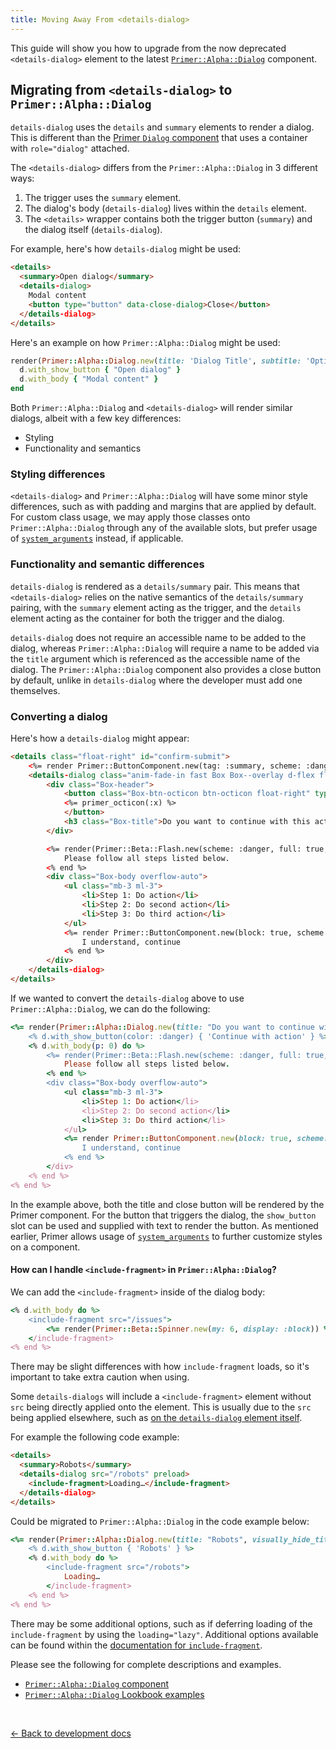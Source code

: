 ```yaml
---
title: Moving Away From <details-dialog>
---
```


This guide will show you how to upgrade from the now deprecated `<details-dialog>` element to the latest [`Primer::Alpha::Dialog`](/components/dialog/rails/alpha/)
component.

## Migrating from `<details-dialog>` to `Primer::Alpha::Dialog`
`details-dialog` uses the `details` and `summary` elements to render a dialog. This is different than the [Primer `Dialog` component](https://primer.style/design/components/dialog/rails/alpha) that uses a container with `role="dialog"` attached.

The `<details-dialog>` differs from the `Primer::Alpha::Dialog` in 3 different ways:

1. The trigger uses the `summary` element. 
2. The dialog's body (`details-dialog`) lives within the `details` element.
3. The `<details>` wrapper contains both the trigger button (`summary`) and the dialog itself (`details-dialog`). 

For example, here's how `details-dialog` might be used:

```html
<details>
  <summary>Open dialog</summary>
  <details-dialog>
    Modal content
    <button type="button" data-close-dialog>Close</button>
  </details-dialog>
</details>
```

Here's an example on how `Primer::Alpha::Dialog` might be used:

```ruby
render(Primer::Alpha::Dialog.new(title: 'Dialog Title', subtitle: 'Optional subtitle', size: :large)) do |d|
  d.with_show_button { "Open dialog" }
  d.with_body { "Modal content" }
end
```

Both `Primer::Alpha::Dialog` and `<details-dialog>` will render similar dialogs, albeit with a few key differences:

* Styling
* Functionality and semantics

### Styling differences
`<details-dialog>` and `Primer::Alpha::Dialog` will have some minor style differences, such as with padding and margins that are applied by default.  
For custom class usage, we may apply those classes onto `Primer::Alpha::Dialog` through any of the available slots, but prefer usage of [`system_arguments`](https://primer.style/view-components/lookbook/pages/system_arguments/) instead, if applicable.

### Functionality and semantic differences
`details-dialog` is rendered as a `details/summary` pair. This means that `<details-dialog>` relies on the native semantics of the `details/summary` pairing, with the `summary` element acting as the trigger, and the `details` element acting as the container for both the trigger and the dialog.

`details-dialog` does not require an accessible name to be added to the dialog, whereas `Primer::Alpha::Dialog` will require a name to be added via the `title` argument which is referenced as the accessible name of the dialog.
The `Primer::Alpha::Dialog` component also provides a close button by default, unlike in `details-dialog` where the developer must add one themselves.

### Converting a dialog

Here's how a `details-dialog` might appear:

```html
<details class="float-right" id="confirm-submit">
	<%= render Primer::ButtonComponent.new(tag: :summary, scheme: :danger) do %> Continue with step <% end %>
	<details-dialog class="anim-fade-in fast Box Box--overlay d-flex flex-column">
		<div class="Box-header">
			<button class="Box-btn-octicon btn-octicon float-right" type="button" aria-label="Close Dialog" data-close-dialog>
			<%= primer_octicon(:x) %>
			</button>
			<h3 class="Box-title">Do you want to continue with this action?</h3>
		</div>

		<%= render(Primer::Beta::Flash.new(scheme: :danger, full: true, icon: "alert")) do %>
			Please follow all steps listed below.
		<% end %>
		<div class="Box-body overflow-auto">
			<ul class="mb-3 ml-3">
				<li>Step 1: Do action</li>
				<li>Step 2: Do second action</li>
				<li>Step 3: Do third action</li>
			</ul>
			<%= render Primer::ButtonComponent.new(block: true, scheme: :danger, "data-close-dialog": "", "data-toggle-for": "continue-action") do %>
				I understand, continue
			<% end %>
		</div>
	</details-dialog>
</details>
```

If we wanted to convert the `details-dialog` above to use `Primer::Alpha::Dialog`, we can do the following:

```ruby
<%= render(Primer::Alpha::Dialog.new(title: "Do you want to continue with this action?")) do |d| %>
	<% d.with_show_button(color: :danger) { 'Continue with action' } %>
	<% d.with_body(p: 0) do %>
		<%= render(Primer::Beta::Flash.new(scheme: :danger, full: true, icon: "alert", mt: 1)) do %>
			Please follow all steps listed below.
		<% end %>
		<div class="Box-body overflow-auto">
			<ul class="mb-3 ml-3">
				<li>Step 1: Do action</li>
				<li>Step 2: Do second action</li>
				<li>Step 3: Do third action</li>
			</ul>
			<%= render Primer::ButtonComponent.new(block: true, scheme: :danger, "data-close-dialog": "", "data-toggle-for": "continue-action") do %>
				I understand, continue
			<% end %>
		</div>
	<% end %>
<% end %>
```

In the example above, both the title and close button will be rendered by the Primer component. 
For the button that triggers the dialog, the `show_button` slot can be used and supplied with text to render the button. 
As mentioned earlier, Primer allows usage of [`system_arguments`](https://primer.style/view-components/lookbook/pages/system_arguments/) to further customize styles on a component. 

#### How can I handle `<include-fragment>` in `Primer::Alpha::Dialog`?
We can add the `<include-fragment>` inside of the dialog body:

```ruby
<% d.with_body do %>
	<include-fragment src="/issues">
		<%= render(Primer::Beta::Spinner.new(my: 6, display: :block)) %>
	</include-fragment>
<% end %>
```

There may be slight differences with how `include-fragment` loads, so it's important to take extra caution when using.

Some `details-dialogs` will include a `<include-fragment>` element without `src` being directly applied onto the element. This is usually due to the `src` being applied elsewhere, such as [on the `details-dialog` element itself](https://github.com/github/details-dialog-element#deferred-loading).

For example the following code example:

```html
<details>
  <summary>Robots</summary>
  <details-dialog src="/robots" preload>
    <include-fragment>Loading…</include-fragment>
  </details-dialog>
</details>
```

Could be migrated to `Primer::Alpha::Dialog` in the code example below:

```ruby
<%= render(Primer::Alpha::Dialog.new(title: "Robots", visually_hide_title: true)) do |d| %>
    <% d.with_show_button { 'Robots' } %>
    <% d.with_body do %>
        <include-fragment src="/robots">
            Loading…
        </include-fragment>
    <% end %>
<% end %>
```

There may be some additional options, such as if deferring loading of the `include-fragment` by using the `loading="lazy"`. 
Additional options available can be found within the [documentation for `include-fragment`](https://github.com/github/include-fragment-element).

Please see the following for complete descriptions and examples.

* [`Primer::Alpha::Dialog` component](/components/dialog/rails/alpha/)
* [`Primer::Alpha::Dialog` Lookbook examples](https://primer.style/view-components/lookbook/inspect/primer/alpha/dialog/default)

<p>&nbsp;</p>

[&larr; Back to development docs](/guides/development/rails#upgrading-deprecated-components)